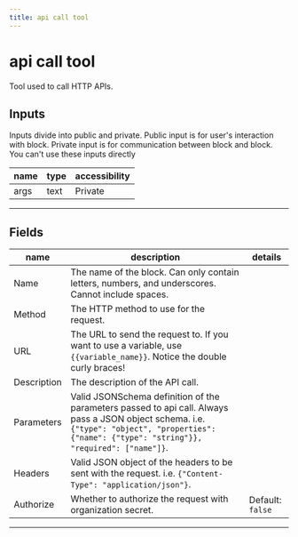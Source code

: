 ```yaml
---
title: api call tool
---
```


# api call tool
Tool used to call HTTP APIs.

## Inputs
Inputs divide into public and private. Public input is for user's interaction with block. Private input is for communication between block and block. You can't use these inputs directly

| name | type | accessibility |
|------|------|---------------|
| args | text | Private |
---
## Fields
| name | description | details |
|------|-------------|------------|
| Name | The name of the block. Can only contain letters, numbers, and underscores. Cannot include spaces.
Method | The HTTP method to use for the request.| 
URL | The URL to send the request to. If you want to use a variable, use `{{variable_name}}`. Notice the double curly braces!| 
Description | The description of the API call.| 
Parameters | Valid JSONSchema definition of the parameters passed to api call. Always pass a JSON object schema. i.e. `{"type": "object", "properties": {"name": {"type": "string"}}, "required": ["name"]}`.| 
Headers | Valid JSON object of the headers to be sent with the request. i.e. `{"Content-Type": "application/json"}`.| 
Authorize | Whether to authorize the request with organization secret. | Default: `false`

---
    
